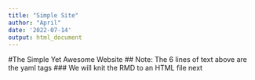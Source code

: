 ```yaml
---
title: "Simple Site"
author: "April"
date: '2022-07-14'
output: html_document
---
```

#The Simple Yet Awesome Website
## Note:  The 6 lines of text above are the yaml tags
### We will knit the RMD to an HTML file next